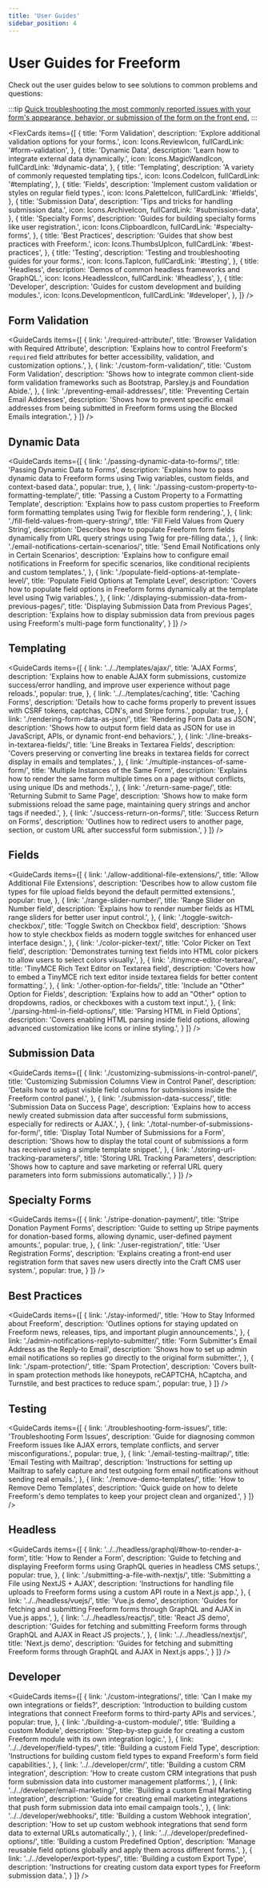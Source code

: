 ```yaml
---
title: 'User Guides'
sidebar_position: 4
---
```




# User Guides for Freeform

Check out the user guides below to see solutions to common problems and questions:

:::tip
[Quick troubleshooting the most commonly reported issues with your form's appearance, behavior, or submission of the form on the front end.](./troubleshooting-form-issues.mdx)
:::

<FlexCards
  items={[
    {
      title: 'Form Validation',
      description: 'Explore additional validation options for your forms.',
      icon: Icons.ReviewIcon,
      fullCardLink: '#form-validation',
    },
    {
      title: 'Dynamic Data',
      description: 'Learn how to integrate external data dynamically.',
      icon: Icons.MagicWandIcon,
      fullCardLink: '#dynamic-data',
    },
    {
      title: 'Templating',
      description: 'A variety of commonly requested templating tips.',
      icon: Icons.CodeIcon,
      fullCardLink: '#templating',
    },
    {
      title: 'Fields',
      description: 'Implement custom validation or styles on regular field types.',
      icon: Icons.PaletteIcon,
      fullCardLink: '#fields',
    },
    {
      title: 'Submission Data',
      description: 'Tips and tricks for handling submission data.',
      icon: Icons.ArchiveIcon,
      fullCardLink: '#submission-data',
    },
    {
      title: 'Specialty Forms',
      description: 'Guides for building specialty forms like user registration.',
      icon: Icons.ClipboardIcon,
      fullCardLink: '#specialty-forms',
    },
    {
      title: 'Best Practices',
      description: 'Guides that show best practices with Freeform.',
      icon: Icons.ThumbsUpIcon,
      fullCardLink: '#best-practices',
    },
    {
      title: 'Testing',
      description: 'Testing and troubleshooting guides for your forms.',
      icon: Icons.TapIcon,
      fullCardLink: '#testing',
    },
    {
      title: 'Headless',
      description: 'Demos of common headless frameworks and GraphQL.',
      icon: Icons.HeadlessIcon,
      fullCardLink: '#headless',
    },
    {
      title: 'Developer',
      description: 'Guides for custom development and building modules.',
      icon: Icons.DevelopmentIcon,
      fullCardLink: '#developer',
    },
  ]}
/>

## Form Validation

<GuideCards
  items={[
    {
      link: './required-attribute/',
      title: 'Browser Validation with Required Attribute',
      description: 'Explains how to control Freeform\'s `required` field attributes for better accessibility, validation, and customization options.',
    },
    {
      link: './custom-form-validation/',
      title: 'Custom Form Validation',
      description: 'Shows how to integrate common client-side form validation frameworks such as Bootstrap, Parsley.js and Foundation Abide.',
    },
    {
      link: './preventing-email-addresses/',
      title: 'Preventing Certain Email Addresses',
      description: 'Shows how to prevent specific email addresses from being submitted in Freeform forms using the Blocked Emails integration.',
    }
  ]}
/>

## Dynamic Data

<GuideCards
  items={[
    {
      link: './passing-dynamic-data-to-forms/',
      title: 'Passing Dynamic Data to Forms',
      description: 'Explains how to pass dynamic data to Freeform forms using Twig variables, custom fields, and context-based data.',
      popular: true,
    },
    {
      link: './passing-custom-property-to-formatting-template/',
      title: 'Passing a Custom Property to a Formatting Template',
      description: 'Explains how to pass custom properties to Freeform form formatting templates using Twig for flexible form rendering.',
    },
    {
      link: './fill-field-values-from-query-string/',
      title: 'Fill Field Values from Query String',
      description: 'Describes how to populate Freeform form fields dynamically from URL query strings using Twig for pre-filling data.',
    },
    {
      link: './email-notifications-certain-scenarios/',
      title: 'Send Email Notifications only in Certain Scenarios',
      description: 'Explains how to configure email notifications in Freeform for specific scenarios, like conditional recipients and custom templates.',
    },
    {
      link: './populate-field-options-at-template-level/',
      title: 'Populate Field Options at Template Level',
      description: 'Covers how to populate field options in Freeform forms dynamically at the template level using Twig variables.',
    },
    {
      link: './displaying-submission-data-from-previous-pages/',
      title: 'Displaying Submission Data from Previous Pages',
      description: 'Explains how to display submission data from previous pages using Freeform\'s multi-page form functionality',
    }
  ]}
/>

## Templating

<GuideCards
  items={[
    {
      link: '../../templates/ajax/',
      title: 'AJAX Forms',
      description: 'Explains how to enable AJAX form submissions, customize success/error handling, and improve user experience without page reloads.',
      popular: true,
    },
    {
      link: '../../templates/caching',
      title: 'Caching Forms',
      description: 'Details how to cache forms properly to prevent issues with CSRF tokens, captchas, CDN\'s, and Stripe forms.',
      popular: true,
    },
    {
      link: './rendering-form-data-as-json/',
      title: 'Rendering Form Data as JSON',
      description: 'Shows how to output form field data as JSON for use in JavaScript, APIs, or dynamic front-end behaviors.',
    },
    {
      link: './line-breaks-in-textarea-fields/',
      title: 'Line Breaks in Textarea Fields',
      description: 'Covers preserving or converting line breaks in textarea fields for correct display in emails and templates.',
    },
    {
      link: './multiple-instances-of-same-form/',
      title: 'Multiple Instances of the Same Form',
      description: 'Explains how to render the same form multiple times on a page without conflicts, using unique IDs and methods.',
    },
    {
      link: './return-same-page/',
      title: 'Returning Submit to Same Page',
      description: 'Shows how to make form submissions reload the same page, maintaining query strings and anchor tags if needed.',
    },
    {
      link: './success-return-on-forms/',
      title: 'Success Return on Forms',
      description: 'Outlines how to redirect users to another page, section, or custom URL after successful form submission.',
    }
  ]}
/>

## Fields

<GuideCards
  items={[
    {
      link: './allow-additional-file-extensions/',
      title: 'Allow Additional File Extensions',
      description: 'Describes how to allow custom file types for file upload fields beyond the default permitted extensions.',
      popular: true,
    },
    {
      link: './range-slider-number/',
      title: 'Range Slider on Number field',
      description: 'Explains how to render number fields as HTML range sliders for better user input control.',
    },
    {
      link: './toggle-switch-checkbox/',
      title: 'Toggle Switch on Checkbox field',
      description: 'Shows how to style checkbox fields as modern toggle switches for enhanced user interface design.',
    },
    {
      link: './color-picker-text/',
      title: 'Color Picker on Text field',
      description: 'Demonstrates turning text fields into HTML color pickers to allow users to select colors visually.',
    },
    {
      link: './tinymce-editor-textarea/',
      title: 'TinyMCE Rich Text Editor on Textarea field',
      description: 'Covers how to embed a TinyMCE rich text editor inside textarea fields for better content formatting.',
    },
    {
      link: './other-option-for-fields/',
      title: 'Include an "Other" Option for Fields',
      description: 'Explains how to add an "Other" option to dropdowns, radios, or checkboxes with a custom text input.',
    },
    {
      link: './parsing-html-in-field-options/',
      title: 'Parsing HTML in Field Options',
      description: 'Covers enabling HTML parsing inside field options, allowing advanced customization like icons or inline styling.',
    }
  ]}
/>

## Submission Data

<GuideCards
  items={[
    {
      link: './customizing-submissions-in-control-panel/',
      title: 'Customizing Submission Columns View in Control Panel',
      description: 'Details how to adjust visible field columns for submissions inside the Freeform control panel.',
    },
    {
      link: './submission-data-success/',
      title: 'Submission Data on Success Page',
      description: 'Explains how to access newly created submission data after successful form submissions, especially for redirects or AJAX.',
    },
    {
      link: './total-number-of-submissions-for-form/',
      title: 'Display Total Number of Submissions for a Form',
      description: 'Shows how to display the total count of submissions a form has received using a simple template snippet.',
    },
    {
      link: './storing-url-tracking-parameters/',
      title: 'Storing URL Tracking Parameters',
      description: 'Shows how to capture and save marketing or referral URL query parameters into form submissions automatically.',
    }
  ]}
/>

## Specialty Forms

<GuideCards
  items={[
    {
      link: './stripe-donation-payment/',
      title: 'Stripe Donation Payment Forms',
      description: 'Guide to setting up Stripe payments for donation-based forms, allowing dynamic, user-defined payment amounts.',
      popular: true,
    },
    {
      link: './user-registration/',
      title: 'User Registration Forms',
      description: 'Explains creating a front-end user registration form that saves new users directly into the Craft CMS user system.',
      popular: true,
    }
  ]}
/>

## Best Practices

<GuideCards
  items={[
    {
      link: './stay-informed/',
      title: 'How to Stay Informed about Freeform',
      description: 'Outlines options for staying updated on Freeform news, releases, tips, and important plugin announcements.',
    },
    {
      link: './admin-notifications-replyto-submitter/',
      title: 'Form Submitter\'s Email Address as the Reply-to Email',
      description: 'Shows how to set up admin email notifications so replies go directly to the original form submitter.',
    },
    {
      link: './spam-protection/',
      title: 'Spam Protection',
      description: 'Covers built-in spam protection methods like honeypots, reCAPTCHA, hCaptcha, and Turnstile, and best practices to reduce spam.',
      popular: true,
    }
  ]}
/>

## Testing

<GuideCards
  items={[
    {
      link: './troubleshooting-form-issues/',
      title: 'Troubleshooting Form Issues',
      description: 'Guide for diagnosing common Freeform issues like AJAX errors, template conflicts, and server misconfigurations.',
      popular: true,
    },
    {
      link: './email-testing-mailtrap/',
      title: 'Email Testing with Mailtrap',
      description: 'Instructions for setting up Mailtrap to safely capture and test outgoing form email notifications without sending real emails.',
    },
    {
      link: './remove-demo-templates/',
      title: 'How to Remove Demo Templates',
      description: 'Quick guide on how to delete Freeform\'s demo templates to keep your project clean and organized.',
    }
  ]}
/>

## Headless

<GuideCards
  items={[
    {
      link: '../../headless/graphql/#how-to-render-a-form',
      title: 'How to Render a Form',
      description: 'Guide to fetching and displaying Freeform forms using GraphQL queries in headless CMS setups.',
      popular: true,
    },
    {
      link: './submitting-a-file-with-nextjs/',
      title: 'Submitting a File using NextJS + AJAX',
      description: 'Instructions for handling file uploads to Freeform forms using a custom API route in a Next.js app.',
    },
    {
      link: '../../headless/vuejs/',
      title: 'Vue.js demo',
      description: 'Guides for fetching and submitting Freeform forms through GraphQL and AJAX in Vue.js apps.',
    },
    {
      link: '../../headless/reactjs/',
      title: 'React JS demo',
      description: 'Guides for fetching and submitting Freeform forms through GraphQL and AJAX in React JS projects.',
    },
    {
      link: '../../headless/nextjs/',
      title: 'Next.js demo',
      description: 'Guides for fetching and submitting Freeform forms through GraphQL and AJAX in Next.js apps.',
    }
  ]}
/>

## Developer

<GuideCards
  items={[
    {
      link: './custom-integrations/',
      title: 'Can I make my own integrations or fields?',
      description: 'Introduction to building custom integrations that connect Freeform forms to third-party APIs and services.',
      popular: true,
    },
    {
      link: './building-a-custom-module/',
      title: 'Building a custom Module',
      description: 'Step-by-step guide for creating a custom Freeform module with its own integration logic.',
    },
    {
      link: '../../developer/field-types/',
      title: 'Building a custom Field Type',
      description: 'Instructions for building custom field types to expand Freeform\'s form field capabilities.',
    },
    {
      link: '../../developer/crm/',
      title: 'Building a custom CRM integration',
      description: 'How to create custom CRM integrations that push form submission data into customer management platforms.',
    },
    {
      link: '../../developer/email-marketing/',
      title: 'Building a custom Email Marketing integration',
      description: 'Guide for creating email marketing integrations that push form submission data into email campaign tools.',
    },
    {
      link: '../../developer/webhooks/',
      title: 'Building a custom Webhook integration',
      description: 'How to set up custom webhook integrations that send form data to external URLs automatically.',
    },
    {
      link: '../../developer/predefined-options/',
      title: 'Building a custom Predefined Option',
      description: 'Manage reusable field options globally and apply them across different forms.',
    },
    {
      link: '../../developer/export-types/',
      title: 'Building a custom Export Type',
      description: 'Instructions for creating custom data export types for Freeform submission data.',
    }
  ]}
/>
